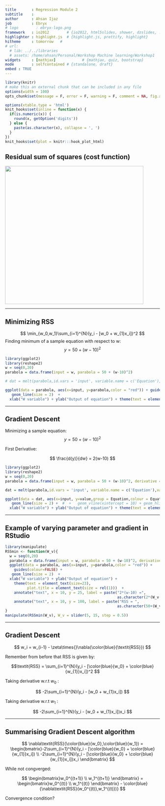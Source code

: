 ```yaml
---
title       : Regression Module 2
subtitle    : 
author      : Ahsan Ijaz
job         : Ebryx
# logo        : ebryx-logo.png
framework   : io2012        # {io2012, html5slides, shower, dzslides, ...}
highlighter : highlight.js  # {highlight.js, prettify, highlight}
hitheme     : tomorrow   # 
# url:
  # lib: ../../libraries
  # assets: /home/ahsan/Personal/Workshop Machine learning/Workshop1
widgets     : [mathjax]            # {mathjax, quiz, bootstrap}
mode        : selfcontained # {standalone, draft}
embed : TRUE
---
```


```r
library(knitr)
# make this an external chunk that can be included in any file
options(width = 100)
opts_chunk$set(message = F, error = F, warning = F, comment = NA, fig.align = 'center', dpi = 100, tidy = F, cache.path = '.cache/', fig.path = 'fig/')

options(xtable.type = 'html')
knit_hooks$set(inline = function(x) {
  if(is.numeric(x)) {
    round(x, getOption('digits'))
  } else {
    paste(as.character(x), collapse = ', ')
  }
})
knit_hooks$set(plot = knitr:::hook_plot_html)
```

## Residual sum of squares (cost function)

<img class="center" src= rss.png height=450>

---

## Minimizing RSS
$$ \min_{w_0,w_1}\sum_{i=1}^{N}(y_i - [w_0 + w_{1}x_i])^2 $$
Finding minimum of a sample equation with respect to w:
$$ y = 50 + (w-10)^2 $$

```r
library(ggplot2)
library(reshape2)
w = seq(0,20)
parabola = data.frame(input = w, parabola = 50 + (w-10)^2)

# dat = melt(parabola,id.vars = 'input', variable.name = c('Equation'),value.name = 'value')

ggplot(data = parabola, aes(x=input, y=parabola,color = "red")) + guides(colour=FALSE) +
   geom_line(size = 2)  +
  xlab("W variable") + ylab("Output of equation") + theme(text = element_text(size=23),plot.title = element_text(size = rel(1)))  + annotate("text", x = 10, y = 70, label = "50 + (w-10)^2", size = 8)

```

---

## Gradient Descent 

Minimizing  a sample equation:
$$y = 50 + (w-10)^2 $$

First Derivative:

$$ \frac{d(y)}{dw} = 2(w-10) $$  

```r
library(ggplot2)
library(reshape2)
w = seq(0,20)
parabola = data.frame(input = w, parabola = 50 + (w-10)^2, derivative = 2*(w-10))

dat = melt(parabola,id.vars = 'input', variable.name = c('Equation'),value.name = 'value')

ggplot(data = dat, aes(x=input, y=value,group = Equation,colour = Equation)) + 
   geom_line(size = 2) +  #  +   geom_vline(xintercept = 10) + geom_hline(yintercept = 50) + 
  xlab("W variable") + ylab("Output of equation") + theme(text = element_text(size=23),plot.title = element_text(size = rel(1))) # + annotate("text", x = 10, y = 25, label = "50 + (w-10)^2", size = 8)

```

--- 

## Example of varying parameter and gradient in RStudio

```r

library(manipulate)
RSSmin <- function(W_v){
  w = seq(0,20)
  parabola = data.frame(input = w, parabola = 50 + (w-10)^2, derivative = 2*(w-10))
  ggplot(data = parabola, aes(x=input, y=parabola,color = "red")) + 
    guides(colour=FALSE) +
   geom_line(size = 2)  +
  xlab("W variable") + ylab("Output of equation") + 
    theme(text = element_text(size=23),
          plot.title = element_text(size = rel(1)))  +
    annotate("text", x = 10, y = 25, label = paste("2*(w-10) =",
                                                   as.character(2*(W_v-10))), size = 6) +
    annotate("text", x = 10, y = 100, label = paste("RSS = ",
                                                   as.character(50+(W_v-10)^2)), size = 6)
}
manipulate(RSSmin(W_v), W_v = slider(5, 15, step = 0.5))

```

---

## Gradient Descent 

$$ w_i = w_{i-1} - \zeta\times{}\nabla(\color{blue}{\textit{RSS}}) $$

Remember from before that RSS is given by:

$$\textit{RSS} = \sum_{i=1}^{N}(y_i - [\color{blue}{w_0} + \color{blue}{w_{1}}x_i])^2 $$

Taking derivative w.r.t $w_0$ :

$$ -2\sum_{i=1}^{N}(y_i - [w_0 + w_{1}x_i]) $$

Taking derivative w.r.t $w_1$ :

$$ -2\sum_{i=1}^{N}(y_i - [w_0 + w_{1}x_i])x_i $$

---

## Summarising Gradient Descent algorithm

$$ \nabla\textit{RSS}(\color{blue}{w_0},\color{blue}{w_1}) = \begin{bmatrix}-2\sum_{i=1}^{N}(y_i - [\color{blue}{w_0} + \color{blue}{w_{1}}x_i]) \\ -2\sum_{i=1}^{N}(y_i - [\color{blue}{w_0} + \color{blue}{w_{1}}x_i])x_i \end{bmatrix} $$

While not congverged:

$$ \begin{bmatrix}w_0^{(t+1)} \\ w_1^{(t+1)} \end{bmatrix} = \begin{bmatrix}w_0^{(t)} \\ w_1^{(t)} \end{bmatrix} - \color{blue}{\nabla\textit{RSS}(w_0^{(t)},w_1^{(t)})} $$

Convergence condition?



